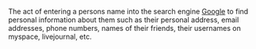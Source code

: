 The act of entering a persons name into the search engine [[Google]] to find personal information about them such as their personal address, email addresses, phone numbers, names of their friends, their usernames on myspace, livejournal, etc.
{{stub}}